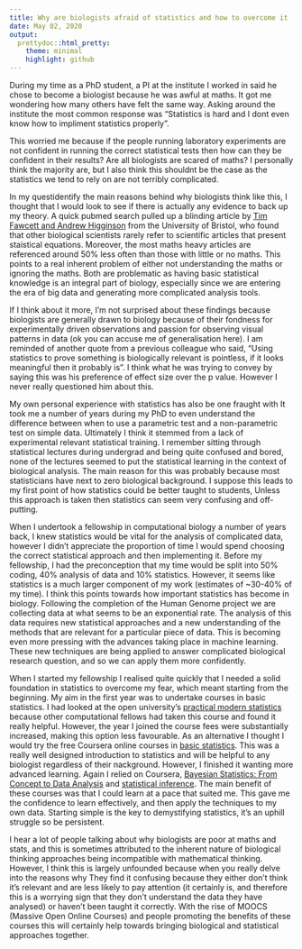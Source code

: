 ```yaml
---
title: Why are biologists afraid of statistics and how to overcome it
date: May 02, 2020
output: 
  prettydoc::html_pretty:
    theme: minimal
    highlight: github
---
```


\textcolor{red}{STATISTICS! A word dreaded by biologists throughout the world.}

During my time as a PhD student, a PI at the institute I worked in said he chose to become a biologist because he was awful at maths. It got me wondering how many others have felt the same way. Asking around the institute the most common response was "Statistics is hard and I dont even know how to impliment statistics properly". 

This worried me because if the people running laboratory experiments are not confident in running the correct statistical tests then how can they be confident in their results? Are all biologists are scared of maths? I personally think the majority are, but I also think this shouldnt be the case as the statistics we tend to rely on are not terribly complicated. 

In my questidentify the main reasons behind why biologists think like this, I thought that I would look to see if there is actually any evidence to back up my theory. A quick pubmed search pulled up a blinding article by <a href="http://www.pnas.org/content/109/29/11735.abstract">Tim Fawcett and Andrew Higginson</a>  from the University of Bristol, who found that other biological scientists rarely refer to scientific articles that present staistical equations. Moreover, the most maths heavy articles are referenced around 50% less often than those with little or no maths. This points to a real inherent problem of either not understanding the maths or ignoring the maths. Both are problematic as having basic statistical knowledge is an integral part of biology, especially since we are entering the era of big data and generating more complicated analysis tools.

If I think about it more, I’m not surprised about these findings because biologists are generally drawn to biology because of their fondness for experimentally driven observations and passion for observing visual patterns in data (ok you can accuse me of generalisation here). I am reminded of another quote from a previous colleague who said, “Using statistics to prove something is biologically relevant is pointless, if it looks meaningful then it probably is”. I think what he was trying to convey by saying this was his preference of effect size over the p value. However I never really questioned him about this. 

My own personal experience with statistics has also be one fraught with \textcolor{red}{pain and anguish.} It took me a number of years during my PhD to even understand the difference between when to use a parametric test and a non-parametric test on simple data. Ultimately I think it stemmed from a lack of experimental relevant statistical training. I remember sitting through statistical lectures during undergrad and being quite confused and bored, none of the lectures seemed to put the statistical learning in the context of biological analysis. The main reason for this was probably because most statisticians have next to zero biological background. I suppose this leads to my first point of how statistics could be better taught to students, \textcolor{red}{frame each statistical approach in a biological context.} Unless this approach is taken then statistics can seem very confusing and off-putting.

When I undertook a fellowship in computational biology a number of years back, I knew statistics would be vital for the analysis of complicated data, however I didn’t appreciate the proportion of time I would spend choosing the correct statistical approach and then implementing it. Before my fellowship, I had the preconception that my time would be split into 50% coding, 40% analysis of data and 10% statistics. However, it seems like statistics is a much larger component of my work (estimates of ~30-40% of my time). I think this points towards how important statistics has become in biology. Following the completion of the Human Genome project we are collecting data at what seems to be an exponential rate. The analysis of this data requires new statistical approaches and a new understanding of the methods that are relevant for a particular piece of data. This is becoming even more pressing with the advances taking place in machine learning. These new techniques are being applied to answer complicated biological research question, and \textcolor{red}{to stay ahead in biology we need to understand these new statistical tools.} so we can apply them more confidently. 

When I started my fellowship I realised quite quickly that I needed a solid foundation in statistics to overcome my fear, which meant starting from the beginning. My aim in the first year was to undertake courses in basic statistics. I had looked at the open university’s <a href="http://www.open.ac.uk/courses/modules/m249">practical modern statistics</a> because other computational fellows had taken this course and found it really helpful. However, the year I joined the course fees were substantially increased, making this option less favourable. As an alternative I thought I would try the free Coursera online courses in <a href="https://www.coursera.org/learn/basic-statistics/home/welcome">basic statistics</a>. This was a really well designed introduction to statistics and will be helpful to any biologist regardless of their nackground. However, I finished it wanting more advanced learning. Again I relied on Coursera,  <a href="https://www.coursera.org/learn/bayesian-statistics/home/welcome">Bayesian Statistics: From Concept to Data Analysis</a> and <a href="https://www.coursera.org/learn/statistical-inference">statistical inference</a>. The main benefit of these courses was that I could learn at a pace that suited me. This gave me the confidence to learn effectively, and then apply the techniques to my own data. Starting simple is the key to demystifying statistics, it’s an uphill struggle so be persistent.

I hear a lot of people talking about why biologists are poor at maths and stats, and this is sometimes attributed to the inherent nature of biological thinking approaches being incompatible with mathematical thinking. However, I think this is largely unfounded because when you really delve into the reasons why \textcolor{red}{biologists dislike stats, it's most often because they find it confusing.} They find it confusing because they either don’t think it’s relevant and are less likely to pay attention (it certainly is, and therefore this is a worrying sign that they don’t understand the data they have analysed) or haven’t been taught it correctly. With the rise of MOOCS (Massive Open Online Courses) and people promoting the benefits of these courses this will certainly help towards bringing biological and statistical approaches together.